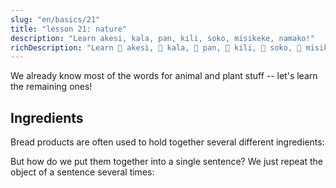 ```yaml
---
slug: "en/basics/21"
title: "lesson 21: nature"
description: "Learn akesi, kala, pan, kili, soko, misikeke, namako!"
richDescription: "Learn 󱤁 akesi, 󱤔 kala, 󱥋 pan, 󱤚 kili, 󱦁 soko, 󱦇 misikeke, 󱥸 namako!"
---
```



We already know most of the words for animal and plant stuff -- let's learn the remaining ones!

<List>
  <Word sl="akesi" m="reptile or amphibian, like a frog, lizard, snake" />
  <Word
    sl="kala"
    m="fish or sea creature, like a salmon, whale, shark, octopus"
  />
  <Word sl="pan" m="starchy food, like wheat, rice, bread, pasta" />
  <Word sl="kili" m="fruit, vegetable" />
  <Word sl="soko" m="mushroom" />
  <Word sl="misikeke" m="medicine" />
  <Word sl="namako" m="spice, garnish, adornment" />
  <Sentence sl="soko li kili nasa." m="Mushrooms are strange fruit." />
  <Sentence
    sl="kala suli li alasa e kala lili."
    m="A large fish hunts smaller fish."
  />
  <Sentence
    sl="mi o moku e misikeke lon tenpo mute."
    m="I have to frequently take medication."
  />
</List>

## Ingredients

Bread products are often used to hold together several different ingredients:

<List>
  <Sentence sl="pan li jo e soweli." m="The pizza contains meat." />
  <Sentence sl="pan li jo e kili." m="The pizza contains vegetables." />
  <Sentence sl="pan li jo e namako." m="The pizza contains condiments." />
</List>

But how do we put them together into a single sentence? We just repeat the object of a sentence several times:

<List>
  <Sentence
  sl="pan li jo e soweli e kili e namako."
  m="The pizza contains meat, vegetables, (and) condiments."
/>
</List>
